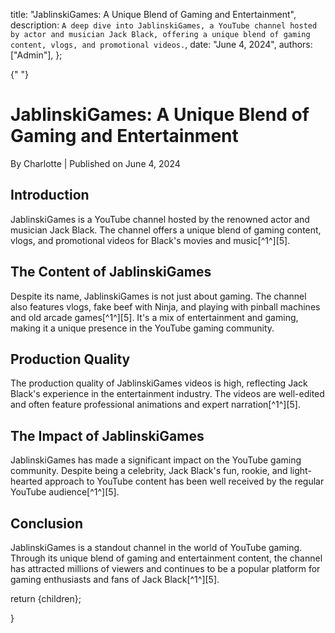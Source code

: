 
  title: "JablinskiGames: A Unique Blend of Gaming and Entertainment",
  description: `A deep dive into JablinskiGames, a YouTube channel hosted by actor and musician Jack Black, offering a unique blend of gaming content, vlogs, and promotional videos.`,
  date: "June 4, 2024",
  authors: ["Admin"],
};

{" "}

<h1>JablinskiGames: A Unique Blend of Gaming and Entertainment</h1>
<div className="text-sm text-gray-500 dark:text-gray-400">
  By Charlotte | Published on June 4, 2024
</div>
<section id="introduction">
  <h2>Introduction</h2>
  <span>
    JablinskiGames is a YouTube channel hosted by the renowned actor and
    musician Jack Black. The channel offers a unique blend of gaming content,
    vlogs, and promotional videos for Black's movies and music[^1^][5].
  </span>
</section>
<section id="the-content-of-jablinskigames">
  <h2>The Content of JablinskiGames</h2>
  <span>
    Despite its name, JablinskiGames is not just about gaming. The channel also
    features vlogs, fake beef with Ninja, and playing with pinball machines and
    old arcade games[^1^][5]. It's a mix of entertainment and gaming, making it
    a unique presence in the YouTube gaming community.
  </span>
</section>
<section id="production-quality">
  <h2>Production Quality</h2>
  <span>
    The production quality of JablinskiGames videos is high, reflecting Jack
    Black's experience in the entertainment industry. The videos are well-edited
    and often feature professional animations and expert narration[^1^][5].
  </span>
</section>
<section id="the-impact-of-jablinskigames">
  <h2>The Impact of JablinskiGames</h2>
  <span>
    JablinskiGames has made a significant impact on the YouTube gaming
    community. Despite being a celebrity, Jack Black's fun, rookie, and
    light-hearted approach to YouTube content has been well received by the
    regular YouTube audience[^1^][5].
  </span>
</section>
<section id="conclusion">
  <h2>Conclusion</h2>
  <span>
    JablinskiGames is a standout channel in the world of YouTube gaming. Through
    its unique blend of gaming and entertainment content, the channel has
    attracted millions of viewers and continues to be a popular platform for
    gaming enthusiasts and fans of Jack Black[^1^][5].
  </span>
</section>

  return <MdxLayout>{children}</MdxLayout>;

}
